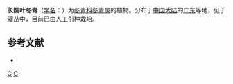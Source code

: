 {{Speciesbox 
| genus = Ilex
| species = maclurei
| authority = Merr.
}}

'''长圆叶冬青'''（[[学名|学名]]：{{lang|la|''Ilex maclurei''}}）为[[冬青科|冬青科]][[冬青属|冬青属]]的植物。分布于[[中国大陆|中国大陆]]的[[广东|广东]]等地，见于灌丛中，目前已由人工引种栽培。

== 参考文献 ==
<div class="references-small">
* {{cite web| url =http://www.bioinfo.cn/db05/KmzwSpecies.php?action=view&id=14174| title =长圆叶冬青| work =《中国高等植物数据库全库》| publisher =中国科学院微生物研究所| author =昆明植物研究所| accessdate =2009-02-24| deadurl =yes| archiveurl =https://web.archive.org/web/20160305074431/http://www.bioinfo.cn/db05/KmzwSpecies.php?action=view&id=14174| archivedate =2016-03-05}}
</div>
{{Taxonbar|from=Q5486159}}

[[Category:冬青属|C]]
[[Category:广东植物|C]]